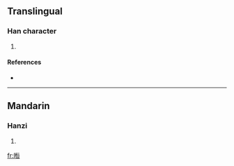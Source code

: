 ==Translingual==

===Han character===
{{Han char|rn=72|rad=日|as=09|sn=13|four=|canj=日心一一 (APMM), X日心一一 (XAPMM)}}

# {{defn|Han|sort=日09}}

====References====
* {{Han ref|kx=0497.340|hdz=21526.080|uh=6685|ud=26245}}

----

==Mandarin==

===Hanzi===
{{cmn-hanzi|pin=[[xuǎn]] ([[xuan3]])|wg=hsüan<sup>3</sup>}}

# {{defn|Mandarin}}

[[fr:暅]]
